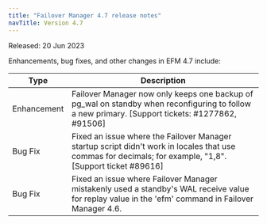```yaml
---
title: "Failover Manager 4.7 release notes"
navTitle: Version 4.7
---
```


Released: 20 Jun 2023

Enhancements, bug fixes, and other changes in EFM 4.7 include:

| Type | Description |
| ---- |------------ |
| Enhancement | Failover Manager now only keeps one backup of pg_wal on standby when reconfiguring to follow a new primary. [Support tickets: #1277862, #91506] |
| Bug Fix | Fixed an issue where the Failover Manager startup script didn't work in locales that use commas for decimals; for example, "1,8". [Support ticket #89616]|
| Bug Fix | Fixed an issue where Failover Manager mistakenly used a standby's WAL receive value for replay value in the 'efm' command in Failover Manager 4.6. |
